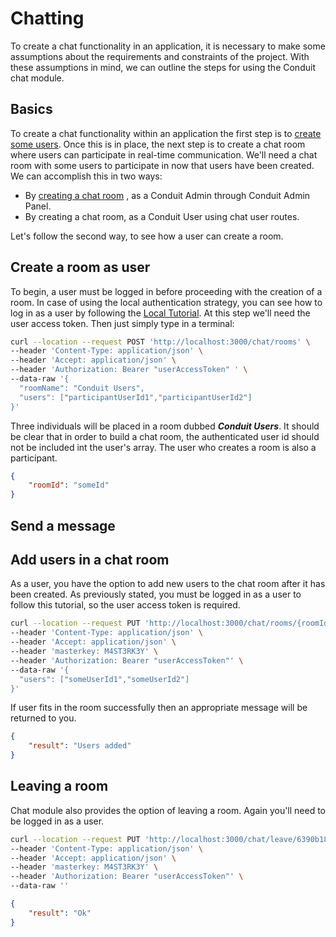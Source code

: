 # Chatting

To create a chat functionality in an application, it is necessary to make some assumptions about the requirements and constraints of the project.
With these assumptions in mind, we can outline the steps for using the Conduit chat module.

## Basics

To create a chat functionality within an application the first step is to [create some users](../../authentication/get-started#create-a-user).
Once this is in place, the next step is to create a chat room where users can participate in real-time communication.
We'll need a chat room with some users to participate in now that users have been created. We can accomplish this in two ways:


- By [creating a chat room](../get-started#creating-rooms) , as a Conduit Admin through Conduit Admin Panel.
- By creating a chat room, as a Conduit User using chat user routes.

Let's follow the second way, to see how a user can create a room.

## Create a room as user

To begin, a user must be logged in before proceeding with the creation of a room. In case of using the local authentication strategy,
you can see how to log in as a user by following the [Local Tutorial](../../authentication/tutorials/local).
At this step we'll need the user access token. Then just simply type in a terminal:

```bash = "Create a room as user"
curl --location --request POST 'http://localhost:3000/chat/rooms' \
--header 'Content-Type: application/json' \
--header 'Accept: application/json' \
--header 'Authorization: Bearer "userAccessToken" ' \
--data-raw '{
  "roomName": "Conduit Users",
  "users": ["participantUserId1","participantUserId2"]
}'
```

Three individuals will be placed in a room dubbed ***Conduit Users***. It should be clear that in order to build a chat room,
the authenticated user id should not be included int the user's array. The user who creates a room is also a participant.

```json title="Response"
{
    "roomId": "someId"
}
```
## Send a message

## Add users in a chat room

As a user, you have the option to add new users to the chat room after it has been created.
As previously stated, you must be logged in as a user to follow this tutorial, so the user access token is required.

```bash title="Add users in a room"
curl --location --request PUT 'http://localhost:3000/chat/rooms/{roomId}/addUsers' \
--header 'Content-Type: application/json' \
--header 'Accept: application/json' \
--header 'masterkey: M4ST3RK3Y' \
--header 'Authorization: Bearer "userAccessToken"' \
--data-raw '{
  "users": ["someUserId1","someUserId2"]
}'
```
If user fits in the room successfully then an appropriate message will be returned to you.

```json title="Response"
{
    "result": "Users added"
}
```

## Leaving a room

Chat module also provides the option of leaving a room. Again you'll need to be logged in as a user.

```bash title="Add users in a room"
curl --location --request PUT 'http://localhost:3000/chat/leave/6390b1808c52d0b5a436a429' \
--header 'Content-Type: application/json' \
--header 'Accept: application/json' \
--header 'masterkey: M4ST3RK3Y' \
--header 'Authorization: Bearer "userAccessToken"' \
--data-raw ''
```

```json title="Response"
{
    "result": "Ok"
}
```